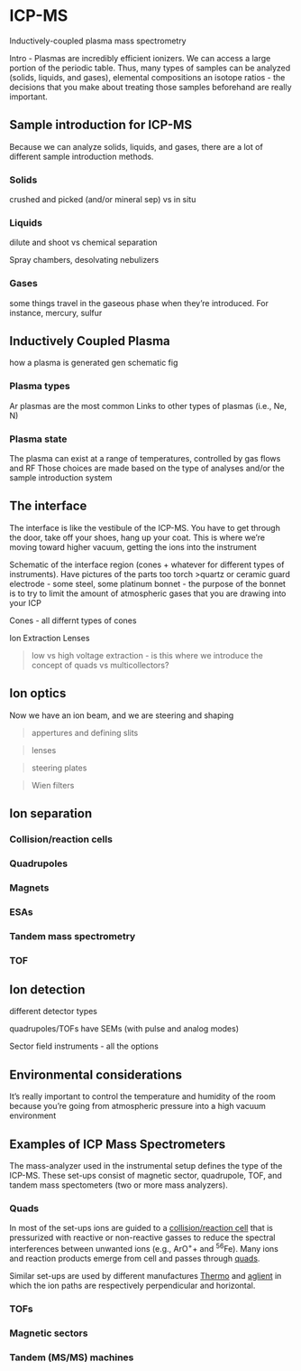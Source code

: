 # ICP-MS

Inductively-coupled plasma mass spectrometry

Intro - Plasmas are incredibly efficient ionizers. We can access a large portion of the periodic table. Thus, many types of samples can be analyzed (solids, liquids, and gases), elemental compositions an isotope ratios - the decisions that you make about treating those samples beforehand are really important. 

## Sample introduction for ICP-MS
Because we can analyze solids, liquids, and gases, there are a lot of different sample introduction methods. 

### Solids
crushed and picked (and/or mineral sep) vs in situ

### Liquids
dilute and shoot vs chemical separation

Spray chambers, desolvating nebulizers

### Gases
some things travel in the gaseous phase when they're introduced. For instance, mercury, sulfur

## Inductively Coupled Plasma
how a plasma is generated
gen schematic fig

### Plasma types
Ar plasmas are the most common
Links to other types of plasmas (i.e., Ne, N) 

### Plasma state
The plasma can exist at a range of temperatures, controlled by gas flows and RF
Those choices are made based on the type of analyses and/or the sample introduction system

## The interface
The interface is like the vestibule of the ICP-MS. You have to get through the door, take off your shoes, hang up your coat. 
This is where we're moving toward higher vacuum, getting the ions into the instrument

Schematic of the interface region (cones + whatever for different types of instruments). Have pictures of the parts too
torch
>quartz or ceramic
guard electrode - some steel, some platinum
bonnet - the purpose of the bonnet is to try to limit the amount of atmospheric gases that you are drawing into your ICP

Cones - all differnt types of cones

Ion Extraction Lenses

>low vs high voltage extraction - is this where we introduce the concept of quads vs multicollectors? 

## Ion optics
Now we have an ion beam, and we are steering and shaping

>appertures and defining slits

>lenses

>steering plates

>Wien filters

## Ion separation

### Collision/reaction cells

### Quadrupoles

### Magnets

### ESAs

### Tandem mass spectrometry

### TOF

## Ion detection

different detector types

quadrupoles/TOFs have SEMs (with pulse and analog modes)

Sector field instruments - all the options

## Environmental considerations
It's really important to control the temperature and humidity of the room because you're going from atmospheric pressure into a high vacuum environment

## Examples of ICP Mass Spectrometers

The mass-analyzer used in the instrumental setup defines the type of the ICP-MS. These set-ups consist of magnetic sector, quadrupole, TOF, and tandem mass spectometers (two or more mass analyzers).  

### Quads

In most of the set-ups ions are guided to a [collision/reaction cell](@sec-design-crc) that is pressurized with reactive or non-reactive gasses to reduce the spectral interferences between unwanted ions (e.g., ArO^+^+ and ^56^Fe). Many ions and reaction products emerge from cell and passes through [quads](@sec-analzer-quadrupoles).  

Similar set-ups are used by different manufactures [Thermo](@https://www.thermofisher.com/us/en/home/industrial/mass-spectrometry/inductively-coupled-plasma-mass-spectrometry-icp-ms/quadrupole-icp-ms-systems.html) and [aglient](@https://www.agilent.com/en/product/atomic-spectroscopy/inductively-coupled-plasma-mass-spectrometry-icp-ms/what-is-icp-ms-icp-ms-faqs) in which the ion paths are respectively perpendicular and horizontal.  

### TOFs

### Magnetic sectors

### Tandem (MS/MS) machines